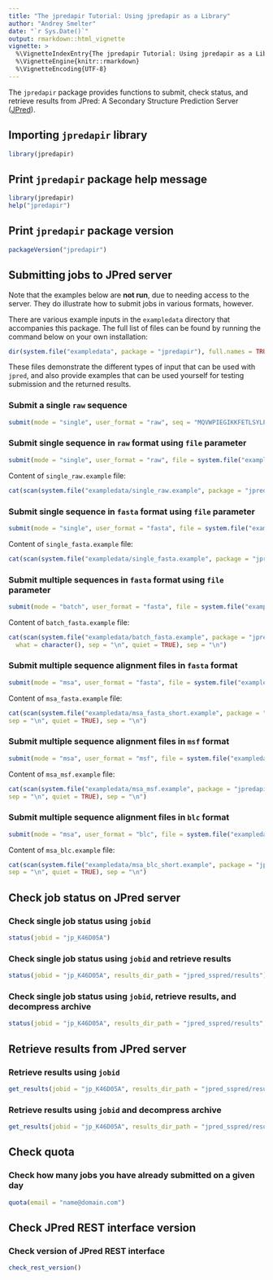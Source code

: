```yaml
---
title: "The jpredapir Tutorial: Using jpredapir as a Library"
author: "Andrey Smelter"
date: "`r Sys.Date()`"
output: rmarkdown::html_vignette
vignette: >
  %\VignetteIndexEntry{The jpredapir Tutorial: Using jpredapir as a Library}
  %\VignetteEngine{knitr::rmarkdown}
  %\VignetteEncoding{UTF-8}
---
```


The `jpredapir` package provides functions to submit, check status, and 
retrieve results from JPred: A Secondary Structure Prediction Server 
([JPred](http://www.compbio.dundee.ac.uk/jpred/)).


## Importing `jpredapir` library

```r
library(jpredapir)
```

## Print `jpredapir` package help message

```r
library(jpredapir)
help("jpredapir")
```

## Print `jpredapir` package version

```r
packageVersion("jpredapir")
```

## Submitting jobs to JPred server

Note that the examples below are **not run**, due to needing access to the server. They do illustrate how to submit jobs
in various formats, however.

There are various example inputs in the `exampledata` directory that accompanies this package. The full list of files can
be found by running the command below on your own installation:

```r
dir(system.file("exampledata", package = "jpredapir"), full.names = TRUE)
```

These files demonstrate the different types of input that can be used with `jpred`,
and also provide examples that can be used yourself for testing submission
and the returned results.

### Submit a single `raw` sequence

```r
submit(mode = "single", user_format = "raw", seq = "MQVWPIEGIKKFETLSYLPP")
```

### Submit single sequence in `raw` format using `file` parameter

```r
submit(mode = "single", user_format = "raw", file = system.file("exampledata/single_raw.example", package = "jpredapir"))
```

Content of `single_raw.example` file:

```r
cat(scan(system.file("exampledata/single_raw.example", package = "jpredapir"), what = character(), sep = "\n", quiet = TRUE), sep = "\n")
```

### Submit single sequence in `fasta` format using `file` parameter

```r
submit(mode = "single", user_format = "fasta", file = system.file("exampledata/single_fasta.example", package = "jpredapir"))
```

Content of `single_fasta.example` file:

```r
cat(scan(system.file("exampledata/single_fasta.example", package = "jpredapir"), what = character(), sep = "\n", quiet = TRUE), sep = "\n")
```

### Submit multiple sequences in `fasta` format using `file` parameter

```r
submit(mode = "batch", user_format = "fasta", file = system.file("exampledata/batch_fasta.example", package = "jpredapir"), email = "name@domain.com")
```

Content of `batch_fasta.example` file:

```r
cat(scan(system.file("exampledata/batch_fasta.example", package = "jpredapir"),
  what = character(), sep = "\n", quiet = TRUE), sep = "\n")
```

### Submit multiple sequence alignment files in `fasta` format

```r
submit(mode = "msa", user_format = "fasta", file = system.file("exampledata/msa_fasta.example", package = "jpredapir"), email = "name@domain.com")
```

Content of `msa_fasta.example` file:

```r
cat(scan(system.file("exampledata/msa_fasta_short.example", package = "jpredapir"), what = character(),
sep = "\n", quiet = TRUE), sep = "\n")
```

### Submit multiple sequence alignment files in `msf` format

```r
submit(mode = "msa", user_format = "msf", file = system.file("exampledata/msa_msf.example", package = "jpredapir"), email = "name@domain.com")
```

Content of `msa_msf.example` file:

```r
cat(scan(system.file("exampledata/msa_msf.example", package = "jpredapir"), what = character(),
sep = "\n", quiet = TRUE), sep = "\n")
```

### Submit multiple sequence alignment files in `blc` format

```r
submit(mode = "msa", user_format = "blc", file = system.file("exampledata/msa_blc.example", package = "jpredapir"), email = "name@domain.com")
```

Content of `msa_blc.example` file:

```r
cat(scan(system.file("exampledata/msa_blc_short.example", package = "jpredapir"), what = character(),
sep = "\n", quiet = TRUE), sep = "\n")
```


## Check job status on JPred server

### Check single job status using `jobid`

```r
status(jobid = "jp_K46D05A")
```

### Check single job status using `jobid` and retrieve results

```r
status(jobid = "jp_K46D05A", results_dir_path = "jpred_sspred/results")
```

### Check single job status using `jobid`, retrieve results, and decompress archive

```r
status(jobid = "jp_K46D05A", results_dir_path = "jpred_sspred/results", extract = TRUE)
```

## Retrieve results from JPred server

### Retrieve results using `jobid`

```r
get_results(jobid = "jp_K46D05A", results_dir_path = "jpred_sspred/results")
```

### Retrieve results using `jobid` and decompress archive

```r
get_results(jobid = "jp_K46D05A", results_dir_path = "jpred_sspred/results", extract = TRUE)
```


## Check quota

### Check how many jobs you have already submitted on a given day

```r
quota(email = "name@domain.com")
```

## Check JPred REST interface version

### Check version of JPred REST interface

```r
check_rest_version()
```
